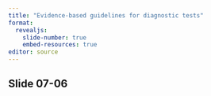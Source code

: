 ```yaml
---
title: "Evidence-based guidelines for diagnostic tests"
format: 
  revealjs:
    slide-number: true
    embed-resources: true
editor: source
---
```


## Slide 07-06

::: notes

:::

